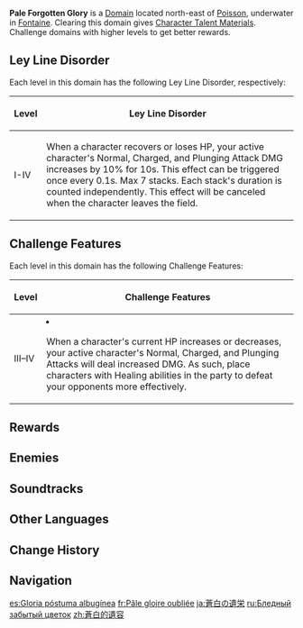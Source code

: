 {{Domain Infobox
|image        = Domain Pale Forgotten Glory.png
|type         = Mastery
|description  = In the past, the [[Sponsian|great white armada]] that traversed the seas was Fontaine's supreme pride and glory, for the [[Egeria|Mistress of Rivers and Oceans]] blessed her people with the authority and wish to conquer all the waters of the world. However, this lofty ambition was insufficient to overcome the laws of fate.<br>To this day, on the brass masts are inscribed the words: "I have conquered the waves of the four seas."
|region       = Fontaine
|area         = Court of Fontaine Region
|subarea      = Salacia Plain
|requiredAR   = 27/28/36/45
|recLevel     = 38/54/71/88
|recElements  = Geo, Hydro, Pyro, Cryo, Electro
}}
{{Description|The submerged wreckage of a once-proud ship. Countless mysterious creatures now dwell within what should have been the vessel's silent final resting place.<br>If you can eliminate the monsters within, you will be granted access to materials that can enlighten you as to the nature of talents and their advancement.}}
'''Pale Forgotten Glory''' is a [[Domain]] located north-east of [[Poisson]], underwater in [[Fontaine]]. Clearing this domain gives [[Character Talent Material]]s. Challenge domains with higher levels to get better rewards.

==Ley Line Disorder==
Each level in this domain has the following Ley Line Disorder, respectively:
{| class="wikitable align-center"
!Level
!Ley Line Disorder
|-
!I-IV
|When a character recovers or loses HP, your active character's Normal, Charged, and Plunging Attack DMG increases by 10% for 10s. This effect can be triggered once every 0.1s. Max 7 stacks. Each stack's duration is counted independently. This effect will be canceled when the character leaves the field.
|}

==Challenge Features==
Each level in this domain has the following Challenge Features:
{| class="wikitable"
!Level
!Challenge Features
|-
!III–IV
|<li>When a character's current HP increases or decreases, your active character's Normal, Charged, and Plunging Attacks will deal increased DMG. As such, place characters with Healing abilities in the party to defeat your opponents more effectively.</li>
|}

==Rewards==
{{Domain by Weekday
|mon-name = Rhyming Rhythm
|mon-2    = Teachings of Equity
|mon-3    = Guide to Equity
|mon-4    = Philosophies of Equity
|tue-name = Admonishing Engraving
|tue-2    = Teachings of Justice
|tue-3    = Guide to Justice
|tue-4    = Philosophies of Justice
|wed-name = Chiming Recitation
|wed-2    = Teachings of Order
|wed-3    = Guide to Order
|wed-4    = Philosophies of Order
}}
{{Domain Levels/Mastery}}

==Enemies==
{{Domain Enemies
|target1=Defeat 3 enemies in 300 seconds.
|enemies1=Shatterstone Breacher Primus*2//Large Shatterstone Breacher Primus

|target2=Defeat 4 enemies in 300 seconds.
|enemies2=Overgrown Breacher Primus*3//Large Overgrown Breacher Primus

|target3=Defeat 2 enemies in 300 seconds.
|enemies3=Large Shatterstone Breacher Primus*2

|target4=Defeat 2 enemies in 300 seconds.
|enemies4=Large Overgrown Breacher Primus*2
}}

==Soundtracks==
{{Soundtracks by Category Table|type=domain}}

==Other Languages==
{{Other Languages
|en      = Pale Forgotten Glory
|zhs     = 苍白的遗荣
|zhs_rm  = Cāngbái de Yíróng
|zht     = 蒼白的遺榮
|zht_rm  = Cāngbái de Yíróng
|zh_tl   = 
|ja      = 蒼白の遺栄
|ja_rm   = Souhaku no Iyou{{Assumed}}
|ja_tl   = 
|ko      = 창백한 옛 영광
|ko_rm   = 
|ko_tl   = 
|es      = Gloria póstuma albugínea
|es_tl   = Posthumous White Glory
|fr      = Pâle gloire oubliée
|fr_tl   = Pale Forgotten Glory
|ru      = Бледный забытый цветок
|ru_tl   = Pale Forgotten Flower
|th      = ความรุ่งโรจน์ซีดจางที่ถูกลืม
|th_rm   = 
|th_tl   = 
|vi      = Vinh Quang Nhợt Nhạt
|vi_tl   = 
|de      = Verblasste Herrlichkeit
|de_tl   = Faded Glory
|id      = Pale Forgotten Glory
|pt      = Glória Pálida Esquecida
|pt_tl   = 
|tr      = Unutulmuş Solgun İhtişam
|tr_tl   = Forgotten Pale Glory
|it      = Tenue gloria dimenticata
|it_tl   = 
}}

==Change History==
{{Change History|4.0}}

==Navigation==
{{Domain Navbox|Permanent}}

[[es:Gloria póstuma albugínea]]
[[fr:Pâle gloire oubliée]]
[[ja:蒼白の遺栄]]
[[ru:Бледный забытый цветок]]
[[zh:蒼白的遺容]]